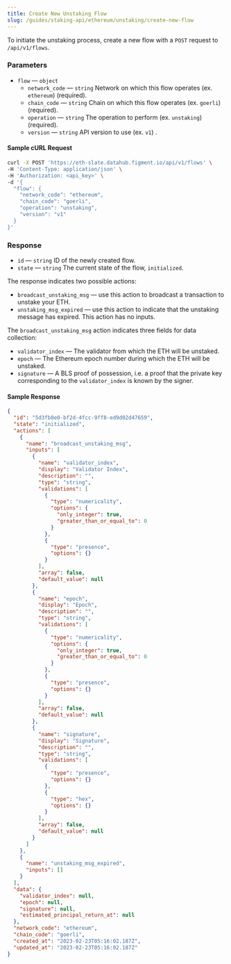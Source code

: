 ```yaml
---
title: Create New Unstaking Flow
slug: /guides/staking-api/ethereum/unstaking/create-new-flow
---
```


To initiate the unstaking process, create a new flow with a `POST` request to `/api/v1/flows`.

### Parameters

- `flow` &mdash; `object`
  - `network_code` &mdash; `string` Network on which this flow operates (ex. `ethereum`) (required).
  - `chain_code` &mdash; `string` Chain on which this flow operates (ex. `goerli`) (required).
  - `operation` &mdash; `string` The operation to perform (ex. `unstaking`) (required).
  - `version` &mdash; `string` API version to use (ex. `v1`) .

#### Sample cURL Request

```bash {5-10}
curl -X POST 'https://eth-slate.datahub.figment.io/api/v1/flows' \
-H 'Content-Type: application/json' \
-H 'Authorization: <api_key>' \
-d '{
  "flow": {
    "network_code": "ethereum",
    "chain_code": "goerli",
    "operation": "unstaking",
    "version": "v1"
  }
}'
```

### Response

- `id` &mdash; `string` ID of the newly created flow.
- `state` &mdash; `string` The current state of the flow, `initialized`.

The response indicates two possible actions:

- `broadcast_unstaking_msg` &mdash; use this action to broadcast a transaction to unstake your ETH.
- `unstaking_msg_expired` &mdash; use this action to indicate that the unstaking message has expired. This action has no inputs.

The `broadcast_unstaking_msg` action indicates three fields for data collection:

- `validator_index` &mdash; The validator from which the ETH will be unstaked.
- `epoch` &mdash; The Ethereum epoch number during which the ETH will be unstaked.
- `signature` &mdash; A BLS proof of possession, i.e. a proof that the private key corresponding to the `validator_index` is known by the signer.

#### Sample Response

```json {3,6,9,30,51,71}
{
  "id": "5d3fb8e0-bf2d-4fcc-9ff8-ed9d02d47659",
  "state": "initialized",
  "actions": [
    {
      "name": "broadcast_unstaking_msg",
      "inputs": [
        {
          "name": "validator_index",
          "display": "Validator Index",
          "description": "",
          "type": "string",
          "validations": [
            {
              "type": "numericality",
              "options": {
                "only_integer": true,
                "greater_than_or_equal_to": 0
              }
            },
            {
              "type": "presence",
              "options": {}
            }
          ],
          "array": false,
          "default_value": null
        },
        {
          "name": "epoch",
          "display": "Epoch",
          "description": "",
          "type": "string",
          "validations": [
            {
              "type": "numericality",
              "options": {
                "only_integer": true,
                "greater_than_or_equal_to": 0
              }
            },
            {
              "type": "presence",
              "options": {}
            }
          ],
          "array": false,
          "default_value": null
        },
        {
          "name": "signature",
          "display": "Signature",
          "description": "",
          "type": "string",
          "validations": [
            {
              "type": "presence",
              "options": {}
            },
            {
              "type": "hex",
              "options": {}
            }
          ],
          "array": false,
          "default_value": null
        }
      ]
    },
    {
      "name": "unstaking_msg_expired",
      "inputs": []
    }
  ],
  "data": {
    "validator_index": null,
    "epoch": null,
    "signature": null,
    "estimated_principal_return_at": null
  },
  "network_code": "ethereum",
  "chain_code": "goerli",
  "created_at": "2023-02-23T05:16:02.187Z",
  "updated_at": "2023-02-23T05:16:02.187Z"
}
```
